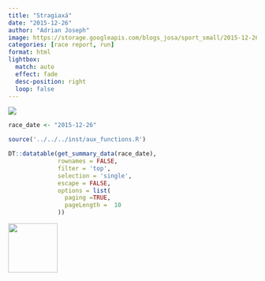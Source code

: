```yaml
---
title: "Stragiaxá"
date: "2015-12-26"
author: "Adrian Joseph"
image: https://storage.googleapis.com/blogs_josa/sport_small/2015-12-26_STRAGIAX%C3%81/img/00.png
categories: [race report, run]
format: html
lightbox:
  match: auto
  effect: fade
  desc-position: right
  loop: false
---
```

![](https://storage.googleapis.com/blogs_josa/sport_small/2015-12-26_STRAGIAX%C3%81/img/00.png)


```r
race_date <- "2015-12-26"

source('../../../inst/aux_functions.R')

DT::datatable(get_summary_data(race_date),
              rownames = FALSE,
              filter = 'top',
              selection = 'single',
              escape = FALSE,
              options = list(
                paging =TRUE,
                pageLength =  10
              ))
```




::: {layout-ncol=4}
![](https://storage.googleapis.com/blogs_josa/sport_small/2015-12-26_STRAGIAX%C3%81/img/00.png){ width="100" group="hi" }


:::
